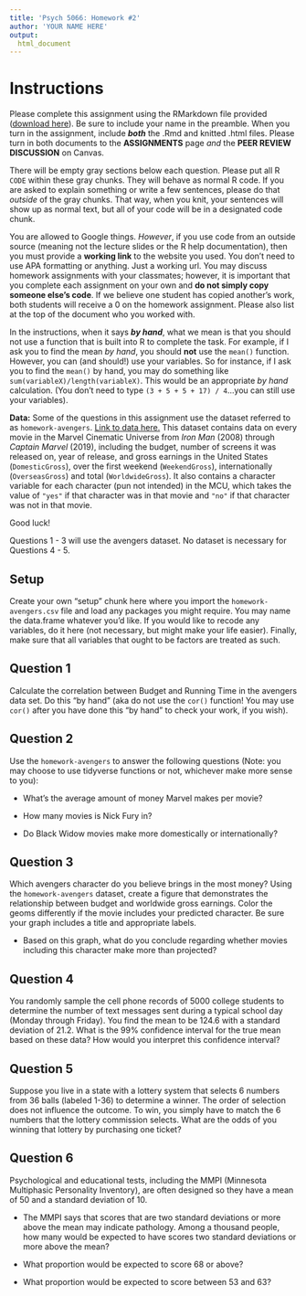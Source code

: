 ```yaml
---
title: 'Psych 5066: Homework #2'
author: 'YOUR NAME HERE'
output: 
  html_document
---
```


# Instructions

Please complete this assignment using the RMarkdown file provided (<a href="homework_2.Rmd" download="homework_2.Rmd">download here</a>). Be sure to include your name in the preamble. When you turn in the assignment, include **_both_** the .Rmd and knitted .html files. Please turn in both documents to the **ASSIGNMENTS** page *and* the **PEER REVIEW DISCUSSION** on Canvas.

There will be empty gray sections below each question. Please put all R `CODE` within these gray chunks. They will behave as normal R code. If you are asked to explain something or write a few sentences, please do that *outside* of the gray chunks. That way, when you knit, your sentences will show up as normal text, but all of your code will be in a designated code chunk.

You are allowed to Google things. *However*, if you use code from an outside source (meaning not the lecture slides or the R help documentation), then you must provide a **working link** to the website you used. You don't need to use APA formatting or anything. Just a working url. You may discuss homework assignments with your classmates; however, it is important that you complete each assignment on your own and **do not simply copy someone else’s code**. If we believe one student has copied another’s work, both students will receive a 0 on the homework assignment. Please also list at the top of the document who you worked with. 

In the instructions, when it says **_by hand_**, what we mean is that you should not use a function that is built into R to complete the task. For example, if I ask you to find the mean *by hand*, you should **not** use the `mean()` function. However, you can (and should!) use your variables. So for instance, if I ask you to find the `mean()` by hand, you may do something like `sum(variableX)/length(variableX)`. This would be an appropriate *by hand* calculation. (You don't need to type `(3 + 5 + 5 + 17) / 4`...you can still use your variables). 

**Data:** Some of the questions in this assignment use the dataset referred to as `homework-avengers`. [Link to data here.](homework-avengers.csv) This dataset contains data on every movie in the Marvel Cinematic Universe from *Iron Man* (2008) through *Captain Marvel* (2019), including the budget, number of screens it was released on, year of release, and gross earnings in the United States (`DomesticGross`), over the first weekend (`WeekendGross`), internationally (`OverseasGross`) and total (`WorldwideGross`). It also contains a character variable for each character (pun not intended) in the MCU, which takes the value of `"yes"` if that character was in that movie and `"no"` if that character was not in that movie.


Good luck!

Questions 1 - 3 will use the avengers dataset. No dataset is necessary for Questions 4 - 5. 

## Setup
Create your own "setup" chunk here where you import the `homework-avengers.csv` file and load any packages you might require. You may name the data.frame whatever you'd like. If you would like to recode any variables, do it here (not necessary, but might make your life easier). Finally, make sure that all variables that ought to be factors are treated as such.

 
## Question 1 
Calculate the correlation between Budget and Running Time in the avengers data set. Do this "by hand" (aka do not use the `cor()` function! You may use `cor()` after you have done this "by hand" to check your work, if you wish). 

## Question 2
Use the `homework-avengers` to answer the following questions (Note: you may choose to use tidyverse functions or not, whichever make more sense to you):

* What's the average amount of money Marvel makes per movie?

* How many movies is Nick Fury in?

* Do Black Widow movies make more domestically or internationally?

## Question 3

Which avengers character do you believe brings in the most money? Using the `homework-avengers` dataset, create a figure that demonstrates the relationship between budget and worldwide gross earnings. Color the geoms differently if the movie includes your predicted character. Be sure your graph includes a title and appropriate labels. 

* Based on this graph, what do you conclude regarding whether movies including this character make more than projected? 


## Question 4

You randomly sample the cell phone records of 5000 college students to determine the number of text messages sent during a typical school day (Monday through Friday). You find the mean to be 124.6 with a standard deviation of 21.2. What is the 99% confidence interval for the true mean based on these data? How would you interpret this confidence interval?


## Question 5

Suppose you live in a state with a lottery system that selects 6 numbers from 36 balls (labeled 1-36) to determine a winner. The order of selection does not influence the outcome. To win, you simply have to match the 6 numbers that the lottery commission selects. What are the odds of you winning that lottery by purchasing one ticket?


## Question 6

Psychological and educational tests, including the MMPI (Minnesota Multiphasic Personality Inventory), are often designed so they have a mean of 50 and a standard deviation of 10.

* The MMPI says that scores that are two standard deviations or more above the mean may indicate pathology. Among a thousand people, how many would be expected to have scores two standard deviations or more above the mean?

* What proportion would be expected to score 68 or above?

* What proportion would be expected to score between 53 and 63?
